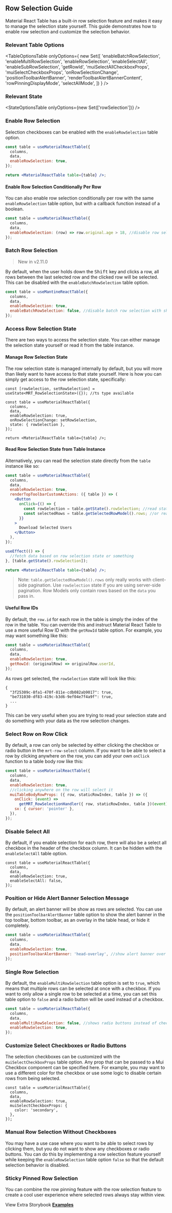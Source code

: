 
<Head>
  <title>{'Row Selection Guide - Material React Table V2 Docs'}</title>
  <meta
    name="description"
    content="How to add and customize row selection checkboxes in Material React Table"
  />
</Head>

## Row Selection Guide

Material React Table has a built-in row selection feature and makes it easy to manage the selection state yourself. This guide demonstrates how to enable row selection and customize the selection behavior.

### Relevant Table Options

<TableOptionsTable
  onlyOptions={
    new Set([
      'enableBatchRowSelection',
      'enableMultiRowSelection',
      'enableRowSelection',
      'enableSelectAll',
      'enableSubRowSelection',
      'getRowId',
      'muiSelectAllCheckboxProps',
      'muiSelectCheckboxProps',
      'onRowSelectionChange',
      'positionToolbarAlertBanner',
      'renderToolbarAlertBannerContent',
      'rowPinningDisplayMode',
      'selectAllMode',
    ])
  }
/>

### Relevant State

<StateOptionsTable onlyOptions={new Set(['rowSelection'])} />

### Enable Row Selection

Selection checkboxes can be enabled with the `enableRowSelection` table option.

```jsx
const table = useMaterialReactTable({
  columns,
  data,
  enableRowSelection: true,
});

return <MaterialReactTable table={table} />;
```

#### Enable Row Selection Conditionally Per Row

You can also enable row selection conditionally per row with the same `enableRowSelection` table option, but with a callback function instead of a boolean.

```jsx
const table = useMaterialReactTable({
  columns,
  data,
  enableRowSelection: (row) => row.original.age > 18, //disable row selection for rows with age <= 18
});
```

### Batch Row Selection

> New in v2.11.0

By default, when the user holds down the <kbd>Shift</kbd> key and clicks a row, all rows between the last selected row and the clicked row will be selected. This can be disabled with the `enableBatchRowSelection` table option.

```jsx
const table = useMantineReactTable({
  columns,
  data,
  enableRowSelection: true,
  enableBatchRowSelection: false, //disable batch row selection with shift key
});
```

### Access Row Selection State

There are two ways to access the selection state. You can either manage the selection state yourself or read it from the table instance.

#### Manage Row Selection State

The row selection state is managed internally by default, but you will more than likely want to have access to that state yourself. Here is how you can simply get access to the row selection state, specifically:

```tsx
const [rowSelection, setRowSelection] = useState<MRT_RowSelectionState>({}); //ts type available

const table = useMaterialReactTable({
  columns,
  data,
  enableRowSelection: true,
  onRowSelectionChange: setRowSelection,
  state: { rowSelection },
});

return <MaterialReactTable table={table} />;
```

#### Read Row Selection State from Table Instance

Alternatively, you can read the selection state directly from the `table` instance like so:

```jsx
const table = useMaterialReactTable({
  columns,
  data,
  enableRowSelection: true,
  renderTopToolbarCustomActions: ({ table }) => (
    <Button
      onClick={() => {
        const rowSelection = table.getState().rowSelection; //read state
        const selectedRows = table.getSelectedRowModel().rows; //or read entire rows
      }}
    >
      Download Selected Users
    </Button>
  ),
});

useEffect(() => {
  //fetch data based on row selection state or something
}, [table.getState().rowSelection]);

return <MaterialReactTable table={table} />;
```

> Note: `table.getSelectedRowModel().rows` only really works with client-side pagination. Use `rowSelection` state if you are using server-side pagination. Row Models only contain rows based on the `data` you pass in.

#### Useful Row IDs

By default, the `row.id` for each row in the table is simply the index of the row in the table. You can override this and instruct Material React Table to use a more useful Row ID with the `getRowId` table option. For example, you may want something like this:

```jsx
const table = useMaterialReactTable({
  columns,
  data,
  enableRowSelection: true,
  getRowId: (originalRow) => originalRow.userId,
});
```

As rows get selected, the `rowSelection` state will look like this:

```tsx
{
  "3f25309c-8fa1-470f-811e-cdb082ab9017": true,
  "be731030-df83-419c-b3d6-9ef04e7f4a9f": true,
  ...
}
```

This can be very useful when you are trying to read your selection state and do something with your data as the row selection changes.

<EnableExample />

### Select Row on Row Click

By default, a row can only be selected by either clicking the checkbox or radio button in the `mrt-row-select` column. If you want to be able to select a row by clicking anywhere on the row, you can add your own `onClick` function to a table body row like this:

```jsx
const table = useMaterialReactTable({
  columns,
  data,
  enableRowSelection: true,
  //clicking anywhere on the row will select it
  muiTableBodyRowProps: ({ row, staticRowIndex, table }) => ({
    onClick: (event) =>
      getMRT_RowSelectionHandler({ row, staticRowIndex, table })(event), //import this helper function from material-react-table
    sx: { cursor: 'pointer' },
  }),
});
```

### Disable Select All

By default, if you enable selection for each row, there will also be a select all checkbox in the header of the checkbox column. It can be hidden with the `enableSelectAll` table option.

```tsx
const table = useMaterialReactTable({
  columns,
  data,
  enableRowSelection: true,
  enableSelectAll: false,
});
```

### Position or Hide Alert Banner Selection Message

By default, an alert banner will be show as rows are selected. You can use the `positionToolbarAlertBanner` table option to show the alert banner in the top toolbar, bottom toolbar, as an overlay in the table head, or hide it completely.

```jsx
const table = useMaterialReactTable({
  columns,
  data,
  enableRowSelection: true,
  positionToolbarAlertBanner: 'head-overlay', //show alert banner over table head, top toolbar, or bottom toolbar
});
```

### Single Row Selection

By default, the `enableMultiRowSelection` table option is set to `true`, which means that multiple rows can be selected at once with a checkbox. If you want to only allow a single row to be selected at a time, you can set this table option to `false` and a radio button will be used instead of a checkbox.

```jsx
const table = useMaterialReactTable({
  columns,
  data,
  enableMultiRowSelection: false, //shows radio buttons instead of checkboxes
  enableRowSelection: true,
});
```

<SingleExample />

### Customize Select Checkboxes or Radio Buttons

The selection checkboxes can be customized with the `muiSelectCheckboxProps` table option. Any prop that can be passed to a Mui Checkbox component can be specified here. For example, you may want to use a different color for the checkbox or use some logic to disable certain rows from being selected.

```tsx
const table = useMaterialReactTable({
  columns,
  data,
  enableRowSelection: true,
  muiSelectCheckboxProps: {
    color: 'secondary',
  },
});
```

<CustomizeExample />

### Manual Row Selection Without Checkboxes

You may have a use case where you want to be able to select rows by clicking them, but you do not want to show any checkboxes or radio buttons. You can do this by implementing a row selection feature yourself while keeping the `enableRowSelection` table option `false` so that the default selection behavior is disabled.

<ManualExample />

### Sticky Pinned Row Selection

You can combine the row pinning feature with the row selection feature to create a cool user experience where selected rows always stay within view.

<PinningExample />

View Extra Storybook **[Examples](https://www.material-react-table.dev/?path=/story/features-selection-examples)**

